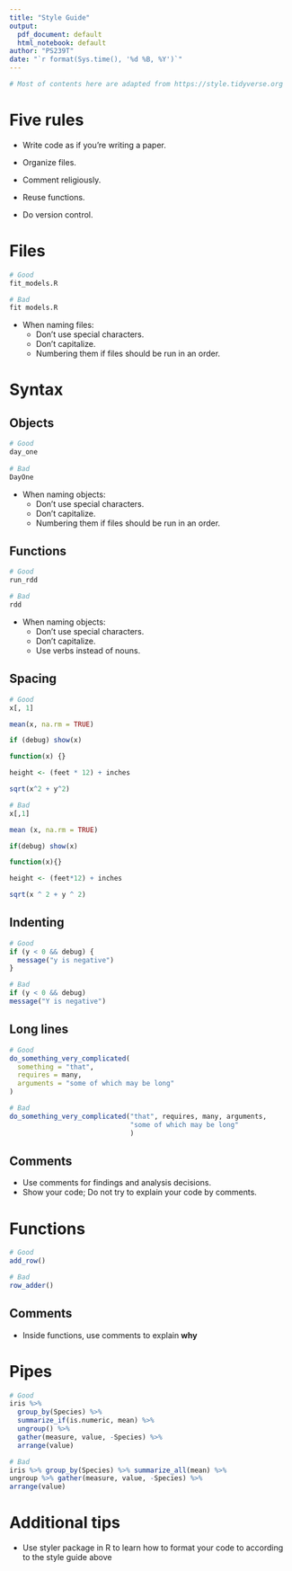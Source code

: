 ```yaml
---
title: "Style Guide"
output:
  pdf_document: default
  html_notebook: default
author: "PS239T"
date: "`r format(Sys.time(), '%d %B, %Y')`"
---
```


```r
# Most of contents here are adapted from https://style.tidyverse.org 
```


# Five rules

- Write code as if you're writing a paper.

- Organize files. 

- Comment religiously. 

- Reuse functions. 

- Do version control. 


# Files 

```r
# Good
fit_models.R

# Bad
fit models.R
```

- When naming files:
    - Don't use special characters.
    - Don't capitalize.
    - Numbering them if files should be run in an order.
    
# Syntax 

## Objects 

```r
# Good 
day_one
    
# Bad 
DayOne
```

- When naming objects:
    - Don't use special characters.
    - Don't capitalize.
    - Numbering them if files should be run in an order.

## Functions 

```r
# Good 
run_rdd 

# Bad 
rdd
```

- When naming objects:
    - Don't use special characters.
    - Don't capitalize.
    - Use verbs instead of nouns.
    
## Spacing 

```r
# Good
x[, 1] 

mean(x, na.rm = TRUE) 

if (debug) show(x) 

function(x) {}

height <- (feet * 12) + inches

sqrt(x^2 + y^2)

# Bad
x[,1]

mean (x, na.rm = TRUE)

if(debug) show(x)

function(x){}

height <- (feet*12) + inches

sqrt(x ^ 2 + y ^ 2)
```

## Indenting 

```r
# Good
if (y < 0 && debug) {
  message("y is negative")
}

# Bad
if (y < 0 && debug)
message("Y is negative")
```

## Long lines

```r
# Good
do_something_very_complicated(
  something = "that",
  requires = many,
  arguments = "some of which may be long"
)

# Bad
do_something_very_complicated("that", requires, many, arguments,
                              "some of which may be long"
                              )
```

## Comments 

- Use comments for findings and analysis decisions. 
- Show your code; Do not try to explain your code by comments.

# Functions 

```r
# Good
add_row()

# Bad
row_adder()
```

## Comments 

- Inside functions, use comments to explain **why**

# Pipes 

```r
# Good
iris %>%
  group_by(Species) %>%
  summarize_if(is.numeric, mean) %>%
  ungroup() %>%
  gather(measure, value, -Species) %>%
  arrange(value)

# Bad
iris %>% group_by(Species) %>% summarize_all(mean) %>%
ungroup %>% gather(measure, value, -Species) %>%
arrange(value)

```

# Additional tips 

- Use styler package in R to learn how to format your code to according to the style guide above

